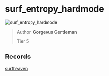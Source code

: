 
# surf_entropy_hardmode

![surf_entropy_hardmode](https://raw.githubusercontent.com/Sayt123/SurfMapPics/Maps-and-bonuses/csgo/surf_entropy_hardmode.jpg)

> Author: **Gorgeous Gentleman**
>
> Tier 5

## Records

[surfheaven](https://surfheaven.eu/map/surf_entropy_hardmode)
